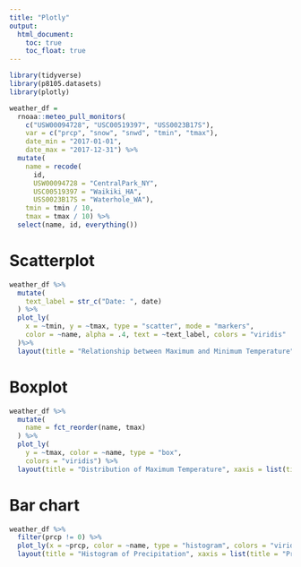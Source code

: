```yaml
---
title: "Plotly"
output: 
  html_document:
    toc: true
    toc_float: true
---
```


```r
library(tidyverse)
library(p8105.datasets)
library(plotly)
```

```r
weather_df = 
  rnoaa::meteo_pull_monitors(
    c("USW00094728", "USC00519397", "USS0023B17S"),
    var = c("prcp", "snow", "snwd", "tmin", "tmax"), 
    date_min = "2017-01-01",
    date_max = "2017-12-31") %>%
  mutate(
    name = recode(
      id, 
      USW00094728 = "CentralPark_NY", 
      USC00519397 = "Waikiki_HA",
      USS0023B17S = "Waterhole_WA"),
    tmin = tmin / 10,
    tmax = tmax / 10) %>%
  select(name, id, everything())
```

# Scatterplot

```r
weather_df %>% 
  mutate(
    text_label = str_c("Date: ", date)
  ) %>% 
  plot_ly(
    x = ~tmin, y = ~tmax, type = "scatter", mode = "markers", 
    color = ~name, alpha = .4, text = ~text_label, colors = "viridis"
  )%>% 
  layout(title = "Relationship between Maximum and Minimum Temperature", xaxis = list(title = "Minimum Temperature"), yaxis = list(title = "Maximum Temperature"))
```

# Boxplot

```r
weather_df %>% 
  mutate(
    name = fct_reorder(name, tmax)
  ) %>% 
  plot_ly(
    y = ~tmax, color = ~name, type = "box", 
    colors = "viridis") %>% 
  layout(title = "Distribution of Maximum Temperature", xaxis = list(title = "Weather station"), yaxis = list(title = "Maximum Temperature"))
```

# Bar chart 

```r
weather_df %>% 
  filter(prcp != 0) %>% 
  plot_ly(x = ~prcp, color = ~name, type = "histogram", colors = "viridis")%>% 
  layout(title = "Histogram of Precipitation", xaxis = list(title = "Precipitation"), yaxis = list(title = "Frequency"))
```


